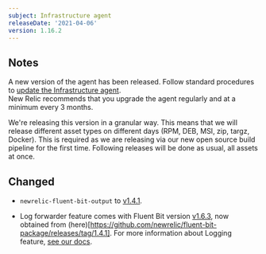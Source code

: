 ```yaml
---
subject: Infrastructure agent
releaseDate: '2021-04-06'
version: 1.16.2
---
```


## Notes
A new version of the agent has been released. Follow standard procedures to [update the Infrastructure agent](https://docs.newrelic.com/docs/infrastructure/install-configure-manage-infrastructure/update-or-uninstall/update-infrastructure-agent).  
New Relic recommends that you upgrade the agent regularly and at a minimum every 3 months.

<Callout variant="important">
We're releasing this version in a granular way. This means that we will release different asset types on different days (RPM, DEB, MSI, zip, targz, Docker).
This is required as we are releasing via our new open source build pipeline for the first time. Following releases will be done as usual, all assets at once.
</Callout>


## Changed
- `newrelic-fluent-bit-output` to [v1.4.1](https://github.com/newrelic/newrelic-fluent-bit-output/tree/1.4.1).
* Log forwarder feature comes with Fluent Bit version [v1.6.3](https://github.com/fluent/fluent-bit/releases/tag/v1.6.3), now obtained from (here)[https://github.com/newrelic/fluent-bit-package/releases/tag/1.4.1]. For more information about Logging feature, [see our docs](https://docs.newrelic.com/docs/logs/enable-log-management-new-relic/enable-log-monitoring-new-relic/forward-your-logs-using-infrastructure-agent#agent-logs).
